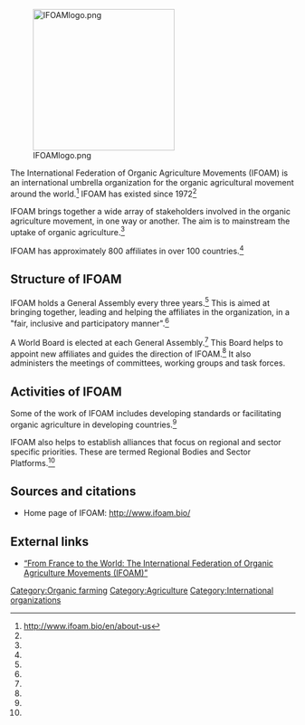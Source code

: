[[File:IFOAMlogo.png|center|250px]]

The International Federation of Organic Agriculture Movements (IFOAM) is an international umbrella organization for the organic agricultural movement around the world.<ref name="IFOAM">http://www.ifoam.bio/en/about-us</ref> IFOAM has existed since 1972<ref name="IFOAM" />

IFOAM brings together a wide array of stakeholders involved in the organic agriculture movement, in one way or another. The aim is to mainstream the uptake of organic agriculture.<ref name="IFOAM" />

IFOAM has approximately 800 affiliates in over 100 countries.<ref name="IFOAM" /> 

== Structure of IFOAM ==
IFOAM holds a General Assembly every three years.<ref name="IFOAM" /> This is aimed at bringing together, leading and helping the affiliates in the organization, in a "fair, inclusive and participatory manner".<ref name="IFOAM" />

A World Board is elected at each General Assembly.<ref name="IFOAM" /> This Board helps to appoint new affiliates and guides the direction of IFOAM.<ref name="IFOAM" /> It also administers the meetings of committees, working groups and task forces.

== Activities of IFOAM ==
Some of the work of IFOAM includes developing standards or facilitating organic agriculture in developing countries.<ref name="IFOAM" />

IFOAM also helps to establish alliances that focus on regional and sector specific priorities. These are termed Regional Bodies and Sector Platforms.<ref name="IFOAM" />

== Sources and citations ==
{{reflist}}

*Home page of IFOAM: http://www.ifoam.bio/

== External links ==
*[http://www.academia.edu/9192738/From_France_to_the_World_The_International_Federation_of_Organic_Agriculture_Movements_IFOAM_ “From France to the World: The International Federation of Organic Agriculture Movements (IFOAM)”]

[[Category:Organic farming]]
[[Category:Agriculture]]
[[Category:International organizations]]